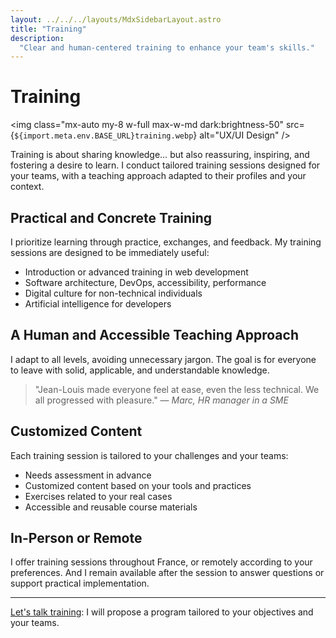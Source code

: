 ```yaml
---
layout: ../../../layouts/MdxSidebarLayout.astro
title: "Training"
description:
  "Clear and human-centered training to enhance your team's skills."
---
```



# Training

<img
  class="mx-auto my-8 w-full max-w-md dark:brightness-50"
  src={`${import.meta.env.BASE_URL}training.webp`}
  alt="UX/UI Design"
/>

Training is about sharing knowledge… but also reassuring, inspiring, and fostering a desire to learn. I conduct tailored training sessions designed for your teams, with a teaching approach adapted to their profiles and your context.

## Practical and Concrete Training

I prioritize learning through practice, exchanges, and feedback. My training sessions are designed to be immediately useful:

- Introduction or advanced training in web development
- Software architecture, DevOps, accessibility, performance
- Digital culture for non-technical individuals
- Artificial intelligence for developers

## A Human and Accessible Teaching Approach

I adapt to all levels, avoiding unnecessary jargon. The goal is for everyone to leave with solid, applicable, and understandable knowledge.

> "Jean-Louis made everyone feel at ease, even the less technical. We all progressed with pleasure." — _Marc, HR manager in a SME_

## Customized Content

Each training session is tailored to your challenges and your teams:

- Needs assessment in advance
- Customized content based on your tools and practices
- Exercises related to your real cases
- Accessible and reusable course materials

## In-Person or Remote

I offer training sessions throughout France, or remotely according to your preferences. And I remain available after the session to answer questions or support practical implementation.

---

[Let's talk training](../fr/contact): I will propose a program tailored to your objectives and your teams.